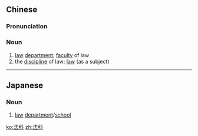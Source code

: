 ==Chinese==
{{zh-forms}}

===Pronunciation===
{{zh-pron
|m=fǎkē
|c=faat3 fo1
|cat=n
}}

===Noun===
{{zh-noun}}

# [[law]] [[department]]; [[faculty]] of law
# the [[discipline]] of law; [[law]] (as a subject)

----

==Japanese==
{{ja-kanjitab|ほう|か|yomi=on}}

===Noun===
{{ja-noun|ほうか}}
# [[law]] [[department]]/[[school]]

[[ko:法科]]
[[zh:法科]]